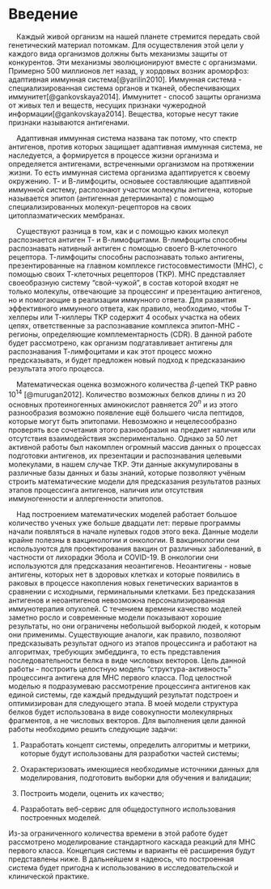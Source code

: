 # Введение

    Каждый живой организм на нашей планете стремится передать свой генетический материал потомкам. Для осуществления этой цели у каждого вида организмов должны быть механизмы защиты от конкурентов. Эти механизмы эволюционируют вместе с организмами. Примерно 500 миллионов лет назад, у хордовых возник ароморфоз: адаптивная иммунная система[@yarilin2010]. Иммунная система - специализированная система органов и тканей, обеспечивающих иммунитет[@gankovskaya2014]. Иммунитет - способ защиты организма от живых тел и веществ, несущих признаки чужеродной информации[@gankovskaya2014]. Вещества, которые несут такие признаки называются антигенами.

    Адаптивная иммунная система названа так потому, что спектр антигенов, против которых защищает адаптивная иммунная система, не наследуется, а формируется в процессе жизни организма и определяется антигенами, встреченными организмом на протяжении жизни. То есть иммунная система организма адаптируется к своему окружению. Т- и В-лимфоциты, основыее составляющие адаптивной иммунной систему, распознают участок молекулы антигена, которые называется эпитоп (антигенная детерминанта) с помощью специализированных молекул-рецепторов на своих цитоплазматических мембранах.

    Существуют разница в том, как и с помощью каких молекул распознается антиген Т- и В-лимофцитами. B-лимфоциты способны распознавать нативный антиген с помощью своего В-клеточного рецептора. Т-лимфоциты способны распознавать только антигены, презентированные на главном комплексе гистосовместимости (МНС), с помощью своих Т-клеточных рецепторов (ТКР). МНС представляет своеобразную систему "свой-чужой", в состав которой входят не только молекулы, отвечающие за процессинг и презентацию антигенов, но и помогающие в реализации иммунного ответа. Для развития эффективного иммунного ответа, как правило, необходимо, чтобы Т-хелперы или Т-киллеры ТКР содержит 4 особых участка на обеих цепях, ответственные за распознавание комплекса эпитоп-МНС - регионы, определяющие комплементарность (CDR). В данной работе будет рассмотрено, как организм подгатавливает антигены для распознавания Т-лимфоцитами и как этот процесс можно предсказывать, и будет предложен новый подход к предсказанаию результата этого процесса.

    Математическая оценка возможного количества $\beta$-цепей ТКР равно $10^{14}$ [@murugan2012]. Количество возможных белков длины n из 20 основных протеиногенных аминокислот равняется $20^n$ и из этого разнообразия возможно появление ещё большего числа пептидов, которые могут быть эпитопами. Невозможно и нецелесообразно проверять все сочетания этого разнообразия на предмет наличия или отсутствия взаимодействия экспериментально. Однако за 50 лет активной работы был накомплен огромный массив данных о процессах подготовки антигенов, их презентации и распознавания целевыми молекулами, в нашем случае ТКР. Эти данные аккумулированы в различные базы данных и базы знаний, которые позволяют учёным строить математические модели для предсказания результатов разных этапов процессинга антигенов, наличия или отсутствия иммуногенности и аллергенности эпитопов.

    Над построением математических моделей работает большое количество ученых уже больше двадцати лет: первые программы начали появляться в начале нулевых годов этого века. Данные модели крайне полезны в вакцинологии и онкологии. В вакцинологии они используются для проектирования вакцин от различных заболеваний, в частности от лихорадки Эбола и COVID-19. В онкологии они используются для предсказания неоантигенов. Неоантигены - новые антигены, которых нет в здоровых клетках и которые появились в раковых в процессе накопления новых генетических вариантов в сравнении с исходными, герминальными клетками. Без предсказания антигенов и неоантигенов невозможна персонализированная иммунотерапия опухолей. С течением времени качество моделей заметно росло и современные модели показывают хорошие результаты, но они ограничены небольшой выборкой людей, к которым они применимы. Существующие аналоги, как правило, позволяют предсказывать результат одного из этапов процессинга и работают на алгоритмах, требующих эмбеддинга, то есть представления последовательности белка в виде числовых векторов. Цель данной работы - построить целостную модель "структура-активность" процессинга антигена для МНС первого класса. Под целостной моделью я подразумеваю рассмотрение процессинга антигенов как единой системы, где каждый предыдущий результат подстроен и оптимизирован для следующего этапа. В моей модели структура белков будет использована в виде совокупности молекулярных фрагментов, а не числовых векторов. Для выполнения цели данной работы необходимо решить следующие задачи:

1.  Разработать концепт системы, определить алгоритмы и метрики, которые будут использованы для разработки частей системы;

2.  Охарактеризовать имеющиеся необходимые источники данных для моделирования, подготовить выборки для обучения и валидации;

3.  Построить модели, оценить их качество;

4.  Разработать веб-сервис для общедоступного использования построенных моделей.

Из-за ограниченного количества времени в этой работе будет рассмотрено моделирование стандартного каскада реакций для МНС первого класса. Концепция системы и варианты её расширения будут представлены ниже. В дальнейшем я надеюсь, что построенная система будет пригодна к использованию в исследовательской и клинической практике.
